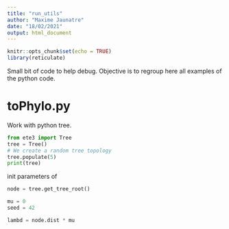 ```yaml
---
title: "run_utils"
author: "Maxime Jaunatre"
date: "18/02/2021"
output: html_document
---
```


```r
knitr::opts_chunk$set(echo = TRUE)
library(reticulate)
```

Small bit of code to help debug. Objective is to regroup here all examples of the python code.

# toPhylo.py

Work with python tree.

```python
from ete3 import Tree
tree = Tree()
# We create a random tree topology
tree.populate(5)
print(tree)
```


init parameters of 

```python

node = tree.get_tree_root()

mu = 0
seed = 42

lambd = node.dist * mu

```


